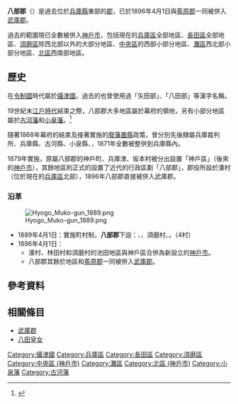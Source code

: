 {{日本郡 (廢除)
| 郡 = 八部郡
| 日文原名 = 八部郡
| 平假名 = やたべぐん
| 羅馬字拼音 = Yatabe-gun
| 地圖 = 
| 廢除時間 = 1896年4月1日
| 廢除理由 = 合併
| 廢除時處置 = [[菟原郡|菟原郡]]、'''八部郡''' → [[武庫郡|武庫郡]]
| 現在郡 = 神戶市
| 都道府縣 = 兵庫縣
| 編號 = 
| 町 = 
| 村 = 4
| 經度 = 
| 緯度 = 
| 註記 = 
|}}
'''八部郡'''（{{jpn|j=八部郡|hg=やたべぐん|rm=Yatabe gun|f=y}}）是過去位於[[兵庫縣|兵庫縣]]東部的[[郡|郡]]，已於1896年4月1日與[[菟原郡|菟原郡]]一同被併入[[武庫郡|武庫郡]]。

過去的範圍現已全數被併入[[神戶市|神戶市]]，包括現在的[[兵庫區|兵庫區]]全部地區、[[長田區|長田區]]全部地區、[[須磨區|須磨區]]除西北部以外的大部分地區、[[中央區_(神戶市)|中央區]]的西部小部分地區、[[灘區|灘區]]西北部小部分地區、[[北區_(神戶市)|北區]]西南部地區。

== 歷史 ==
在[[令制國|令制國]]時代屬於[[攝津國|攝津國]]。過去的也曾使用過「矢田部」、「八田部」等漢字名稱。

19世紀末[[江戶時代|江戶時代]]結束之際，八部郡大多地區屬於幕府的領地，另有小部分地區屬於[[古河藩|古河藩]]和[[小泉藩|小泉藩]]。<ref>{{Cite web| url=http://www.rekihaku.ac.jp/up-cgi/login.pl?p=param/kyud/db_param| title=舊高舊領取調帳資料庫檢索| publisher=[[國立歷史民俗博物館|國立歷史民俗博物館]]| language=ja| accessdate=2020-09-30| archive-date=2020-08-25| archive-url=https://web.archive.org/web/20200825042351/http://www.rekihaku.ac.jp/up-cgi/login.pl?p=param%2Fkyud%2Fdb_param| dead-url=yes}}</ref>

隨著1868年幕府的結束及接著實施的[[廢藩置縣|廢藩置縣]]政策，曾分別先後隸屬兵庫裁判所、兵庫縣、古河縣、小泉縣、{{tsl|ja|印旛県|印旛縣}}，1871年全數被整併到兵庫縣內。

1879年實施{{tsl|ja|郡区町村編制法|郡區町村編制法}}，原屬八部郡的神戶町、兵庫津、坂本村被分出設置「神戶區」（後來的[[神戶市|神戶市]]），其餘地區則正式的設置了近代的行政區劃「八部郡」，郡役所設於湊村（位於現在的[[兵庫區|兵庫區]]北部），1896年八部郡直接被併入武庫郡。

=== 沿革 ===
[[File:Hyogo_Muko-gun_1889.png|right]]

* 1889年4月1日：實施町村制，'''八部郡'''下設：{{tsl|ja|湊村 (兵庫県)|湊村 (兵庫縣)|湊村}}、{{tsl|ja|林田村 (兵庫県八部郡)|林田村 (兵庫縣八部郡)|林田村}}、須磨村、{{tsl|ja|山田村 (兵庫県武庫郡)|山田村 (兵庫縣武庫郡)|山田村}}。（4村）
* 1896年4月1日：
** 湊村、林田村和須磨村的池田地區與神戶區合併為新設立的[[神戶市|神戶市]]。
** 八部郡其餘於地區和[[菟原郡|菟原郡]]一同被併入[[武庫郡|武庫郡]]。

== 參考資料 ==
{{reflist}}

== 相關條目 ==
* [[武庫郡|武庫郡]]
* [[八田皇女|八田皇女]]

{{畿內五國的郡}}

[[Category:攝津國|Category:攝津國]]
[[Category:兵庫區|Category:兵庫區]]
[[Category:長田區|Category:長田區]]
[[Category:須磨區|Category:須磨區]]
[[Category:中央區_(神戶市)|Category:中央區 (神戶市)]]
[[Category:灘區|Category:灘區]]
[[Category:北區_(神戶市)|Category:北區 (神戶市)]]
[[Category:小泉藩|Category:小泉藩]]
[[Category:古河藩|Category:古河藩]]